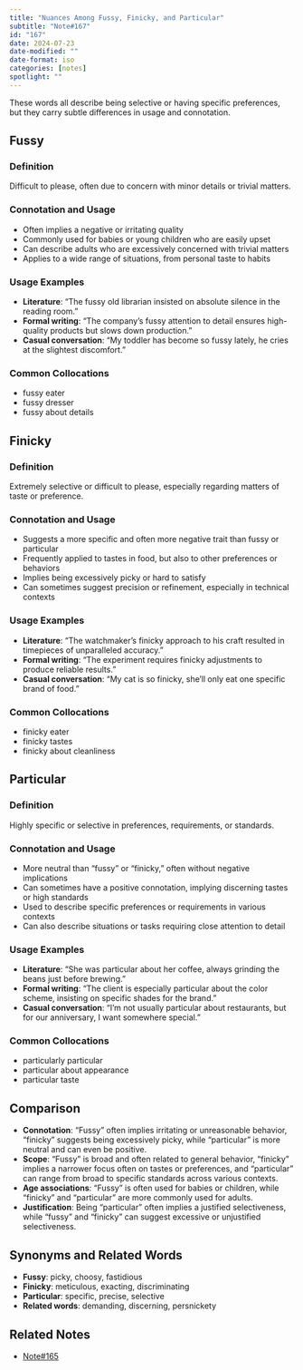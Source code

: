 ```yaml
---
title: "Nuances Among Fussy, Finicky, and Particular"
subtitle: "Note#167"
id: "167"
date: 2024-07-23
date-modified: ""
date-format: iso
categories: [notes]
spotlight: ""
---
```

These words all describe being selective or having specific preferences, but they carry subtle differences in usage and connotation.

## Fussy

### Definition

Difficult to please, often due to concern with minor details or trivial matters.

### Connotation and Usage

* Often implies a negative or irritating quality
* Commonly used for babies or young children who are easily upset
* Can describe adults who are excessively concerned with trivial matters
* Applies to a wide range of situations, from personal taste to habits

### Usage Examples 

* **Literature**: "The fussy old librarian insisted on absolute silence in the reading room."
* **Formal writing**: "The company's fussy attention to detail ensures high-quality products but slows down production."
* **Casual conversation**: "My toddler has become so fussy lately, he cries at the slightest discomfort."

### Common Collocations

* fussy eater
* fussy dresser
* fussy about details

## Finicky

### Definition

Extremely selective or difficult to please, especially regarding matters of taste or preference.

### Connotation and Usage

* Suggests a more specific and often more negative trait than fussy or particular
* Frequently applied to tastes in food, but also to other preferences or behaviors
* Implies being excessively picky or hard to satisfy
* Can sometimes suggest precision or refinement, especially in technical contexts

### Usage Examples 

* **Literature**: "The watchmaker's finicky approach to his craft resulted in timepieces of unparalleled accuracy."
* **Formal writing**: "The experiment requires finicky adjustments to produce reliable results."
* **Casual conversation**: "My cat is so finicky, she'll only eat one specific brand of food."

### Common Collocations

* finicky eater
* finicky tastes
* finicky about cleanliness

## Particular

### Definition

Highly specific or selective in preferences, requirements, or standards.

### Connotation and Usage

* More neutral than "fussy" or "finicky," often without negative implications
* Can sometimes have a positive connotation, implying discerning tastes or high standards
* Used to describe specific preferences or requirements in various contexts
* Can also describe situations or tasks requiring close attention to detail

### Usage Examples 

* **Literature**: "She was particular about her coffee, always grinding the beans just before brewing."
* **Formal writing**: "The client is especially particular about the color scheme, insisting on specific shades for the brand."
* **Casual conversation**: "I'm not usually particular about restaurants, but for our anniversary, I want somewhere special."

### Common Collocations

* particularly particular
* particular about appearance
* particular taste

## Comparison

* **Connotation**: "Fussy" often implies irritating or unreasonable behavior, "finicky" suggests being excessively picky, while "particular" is more neutral and can even be positive.
* **Scope**: "Fussy" is broad and often related to general behavior, "finicky" implies a narrower focus often on tastes or preferences, and "particular" can range from broad to specific standards across various contexts.
* **Age associations**: "Fussy" is often used for babies or children, while "finicky" and "particular" are more commonly used for adults.
* **Justification**: Being "particular" often implies a justified selectiveness, while "fussy" and "finicky" can suggest excessive or unjustified selectiveness.

## Synonyms and Related Words

* **Fussy**: picky, choosy, fastidious
* **Finicky**: meticulous, exacting, discriminating
* **Particular**: specific, precise, selective
* **Related words**: demanding, discerning, persnickety

## Related Notes

* [Note#165](/notes/165/)

